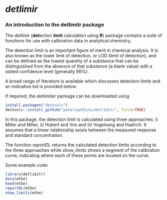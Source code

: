 *detlimir*
==========

### An introduction to the detlimitr package

The *detlimir* (**det**ection **limit** calculation using **R**) package contains a suite of functions for use with calibration data in analytical chemistry,

The detection limit is an important figure of merit in chemical analysis.  It is also known as the lower limit of detection, or LOD (limit of detection), and can be defined as the lowest quantity of a substance that can be distinguished from the absence of that substance (a blank value) with a stated confidence level (generally 99%).

A broad range of literature is available which discusses detection limits and an indicative list is provided below.

If required, the *detlimiter* package can be downloaded using

``` r
install.packages("devtools") 
devtools::install_github("peterjwatkins/detlimitr", force=TRUE)

```

In this package, the detection limit is calculated using three approaches; i) Miller and Miller, ii) Hubert and Vos and iii) Vogelsang and Hadrich. It assumes that a linear relationship exists between the measured response and standard concentration.

The function *reportDL* returns the calculated detection limits according to the three approaches while *show_limits* shows a segment of the calibration curve, indicating where each of these points are located on the curve.

Some example code:

``` r
library(detlimitr)
data(mtbe)
head(mtbe)
reportDL(mtbe)
show_limits(mtbe)
```

